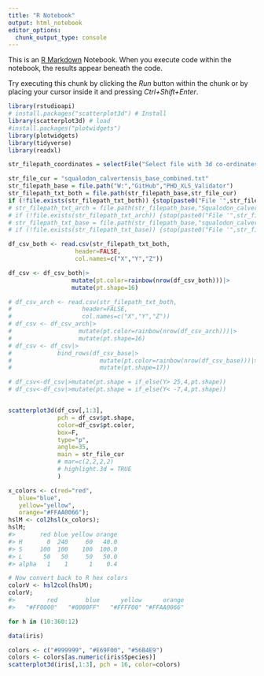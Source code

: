 ```yaml
---
title: "R Notebook"
output: html_notebook
editor_options: 
  chunk_output_type: console
---
```


This is an [R Markdown](http://rmarkdown.rstudio.com) Notebook. When you execute code within the notebook, the results appear beneath the code. 

Try executing this chunk by clicking the *Run* button within the chunk or by placing your cursor inside it and pressing *Ctrl+Shift+Enter*. 

```r
library(rstudioapi)
# install.packages("scatterplot3d") # Install
library(scatterplot3d) # load
#install.packages("plotwidgets")
library(plotwidgets)
library(tidyverse)
library(readxl)
```

```r
str_filepath_coordinates = selectFile("Select file with 3d co-ordinates")

str_file_cur = "squalodon_calvertensis_base_combined.txt"
str_filepath_base = file.path("W:","GitHub","PHD_XLS_Validator")
str_filepath_txt_both = file.path(str_filepath_base,str_file_cur)
if (!file.exists(str_filepath_txt_both)) {stop(paste0("File '",str_filepath_txt,"' not found."))}
# str_filepath_txt_arch = file.path(str_filepath_base,"Squalodon_calvertensis_arch_ordered_V1.txt")
# if (!file.exists(str_filepath_txt_arch)) {stop(paste0("File '",str_filepath_txt,"' not found."))}
# str_filepath_txt_base = file.path(str_filepath_base,"squalodon_calvertensis_base_v2_ordered.txt")
# if (!file.exists(str_filepath_txt_base)) {stop(paste0("File '",str_filepath_txt,"' not found."))}
```

```r
df_csv_both <- read.csv(str_filepath_txt_both,
                   header=FALSE,
                   col.names=c("X","Y","Z"))

df_csv <- df_csv_both|>
                  mutate(pt.color=rainbow(nrow(df_csv_both)))|>
                  mutate(pt.shape=16)

# df_csv_arch <- read.csv(str_filepath_txt_both,
#                    header=FALSE,
#                    col.names=c("X","Y","Z"))
# df_csv <- df_csv_arch|>
#                   mutate(pt.color=rainbow(nrow(df_csv_arch)))|>
#                   mutate(pt.shape=16)
# df_csv <- df_csv|>
#             bind_rows(df_csv_base|>
#                         mutate(pt.color=rainbow(nrow(df_csv_base)))|>
#                         mutate(pt.shape=17))

# df_csv<-df_csv|>mutate(pt.shape = if_else(Y> 25,4,pt.shape))
# df_csv<-df_csv|>mutate(pt.shape = if_else(Y< -7,4,pt.shape))


scatterplot3d(df_csv[,1:3],
              pch = df_csv$pt.shape,
              color=df_csv$pt.color,
              box=F,
              type="p",
              angle=35,
              main = str_file_cur
              # mar=c(2,2,2,2)
              # highlight.3d = TRUE
              )

```

```r
x_colors <- c(red="red",
   blue="blue",
   yellow="yellow",
   orange="#FFAA0066");
hslM <- col2hsl(x_colors);
hslM;
#>       red blue yellow orange
#> H       0  240     60   40.0
#> S     100  100    100  100.0
#> L      50   50     50   50.0
#> alpha   1    1      1    0.4

# Now convert back to R hex colors
colorV <- hsl2col(hslM);
colorV;
#>         red        blue      yellow      orange 
#>   "#FF0000"   "#0000FF"   "#FFFF00" "#FFAA0066" 

for h in (10:360:12)

```

```r
data(iris)

colors <- c("#999999", "#E69F00", "#56B4E9")
colors <- colors[as.numeric(iris$Species)]
scatterplot3d(iris[,1:3], pch = 16, color=colors)

```

